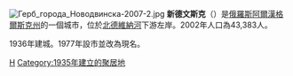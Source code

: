[[File:Герб_города_Новодвинска-2007-2.jpg|right]]
'''新德文斯克'''（{{lang-ru|Новодви́нск}}）是[[俄羅斯|俄羅斯]][[阿爾漢格爾斯克州|阿爾漢格爾斯克州]]的一個城市，位於[[北德維納河|北德維納河]]下游左岸。2002年人口為43,383人。

1936年建城。1977年設市並改為現名。

{{commonscat}}
{{coord|display=title}}
{{Cities and towns in Arkhangelsk Oblast}}
[[Category:阿爾漢格爾斯克州城市|Н]]
[[Category:1935年建立的聚居地|Category:1935年建立的聚居地]]
{{russia-geo-stub}}